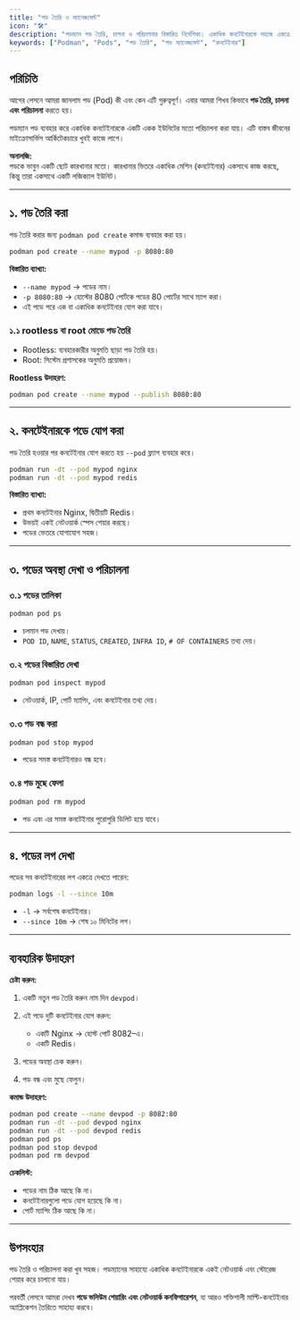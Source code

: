 ```yaml
---
title: "পড তৈরি ও ম্যানেজমেন্ট"
icon: "🛠️"
description: "পডম্যান পড তৈরি, চালনা ও পরিচালনার বিস্তারিত নির্দেশিকা। একাধিক কনটেইনারকে সহজে একত্রে ব্যবস্থাপনা করা।"
keywords: ["Podman", "Pods", "পড তৈরি", "পড ম্যানেজমেন্ট", "কনটেইনার"]
---
```


## পরিচিতি

আগের লেসনে আমরা জানলাম পড (Pod) কী এবং কেন এটি গুরুত্বপূর্ণ। এবার আমরা শিখব কিভাবে **পড তৈরি, চালনা এবং পরিচালনা** করতে হয়।  

পডম্যান পড ব্যবহার করে একাধিক কনটেইনারকে একটি একক ইউনিটের মতো পরিচালনা করা যায়। এটি বাস্তব জীবনের মাইক্রোসার্ভিস আর্কিটেকচারে খুবই কাজে লাগে।  

**অনালজি:**  
পডকে ভাবুন একটি ছোট কারখানার মতো। কারখানার ভিতরে একাধিক মেশিন (কনটেইনার) একসাথে কাজ করছে, কিন্তু তারা একসাথে একটি লজিক্যাল ইউনিট।  

---

## ১. পড তৈরি করা

পড তৈরি করার জন্য `podman pod create` কমান্ড ব্যবহার করা হয়।  

```bash
podman pod create --name mypod -p 8080:80
````

**বিস্তারিত ব্যাখ্যা:**

* `--name mypod` → পডের নাম।
* `-p 8080:80` → হোস্টের 8080 পোর্টকে পডের 80 পোর্টের সাথে ম্যাপ করা।
* এই পডে পরে এক বা একাধিক কনটেইনার যোগ করা যাবে।

### ১.১ rootless বা root মোডে পড তৈরি

* Rootless: ব্যবহারকারীর অনুমতি ছাড়া পড তৈরি হয়।
* Root: সিস্টেম প্রশাসকের অনুমতি প্রয়োজন।

**Rootless উদাহরণ:**

```bash
podman pod create --name mypod --publish 8080:80
```

---

## ২. কনটেইনারকে পডে যোগ করা

পড তৈরি হওয়ার পর কনটেইনার যোগ করতে হয় `--pod` ফ্ল্যাগ ব্যবহার করে।

```bash
podman run -dt --pod mypod nginx
podman run -dt --pod mypod redis
```

**বিস্তারিত ব্যাখ্যা:**

* প্রথম কনটেইনার Nginx, দ্বিতীয়টি Redis।
* উভয়ই একই নেটওয়ার্ক স্পেস শেয়ার করছে।
* পডের ভেতরে যোগাযোগ সহজ।

---

## ৩. পডের অবস্থা দেখা ও পরিচালনা

### ৩.১ পডের তালিকা

```bash
podman pod ps
```

* চলমান পড দেখায়।
* `POD ID`, `NAME`, `STATUS`, `CREATED`, `INFRA ID`, `# OF CONTAINERS` তথ্য দেয়।

### ৩.২ পডের বিস্তারিত দেখা

```bash
podman pod inspect mypod
```

* নেটওয়ার্ক, IP, পোর্ট ম্যাপিং, এবং কনটেইনার তথ্য দেয়।

### ৩.৩ পড বন্ধ করা

```bash
podman pod stop mypod
```

* পডের সমস্ত কনটেইনারও বন্ধ হবে।

### ৩.৪ পড মুছে ফেলা

```bash
podman pod rm mypod
```

* পড এবং এর সমস্ত কনটেইনার পুরোপুরি ডিলিট হয়ে যাবে।

---

## ৪. পডের লগ দেখা

পডের সব কনটেইনারের লগ একত্রে দেখতে পারেন:

```bash
podman logs -l --since 10m
```

* `-l` → সর্বশেষ কনটেইনার।
* `--since 10m` → শেষ ১০ মিনিটের লগ।

---

## ব্যবহারিক উদাহরণ

**চেষ্টা করুন:**

1. একটি নতুন পড তৈরি করুন নাম দিন `devpod`।
2. এই পডে দুটি কনটেইনার যোগ করুন:

   * একটি Nginx → হোস্ট পোর্ট 8082–এ।
   * একটি Redis।
3. পডের অবস্থা চেক করুন।
4. পড বন্ধ এবং মুছে ফেলুন।

**কমান্ড উদাহরণ:**

```bash
podman pod create --name devpod -p 8082:80
podman run -dt --pod devpod nginx
podman run -dt --pod devpod redis
podman pod ps
podman pod stop devpod
podman pod rm devpod
```

**চেকলিস্ট:**

* পডের নাম ঠিক আছে কি না।
* কনটেইনারগুলো পডে যোগ হয়েছে কি না।
* পোর্ট ম্যাপিং ঠিক আছে কি না।

---

## উপসংহার

পড তৈরি ও পরিচালনা করা খুব সহজ। পডম্যানের সাহায্যে একাধিক কনটেইনারকে একই নেটওয়ার্ক এবং স্টোরেজ শেয়ার করে চালানো যায়।

পরবর্তী লেসনে আমরা দেখব **পডে ভলিউম শেয়ারিং এবং নেটওয়ার্ক কনফিগারেশন**, যা আরও শক্তিশালী মাল্টি-কনটেইনার অ্যাপ্লিকেশন তৈরিতে সাহায্য করবে।